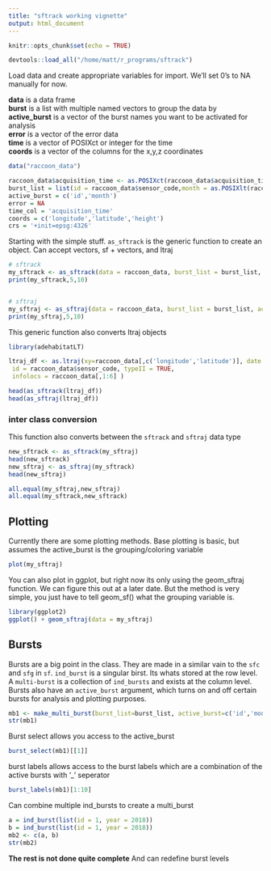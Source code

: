 ```yaml
---
title: "sftrack working vignette"
output: html_document
---
```


```r
knitr::opts_chunk$set(echo = TRUE)
```

```r
devtools::load_all("/home/matt/r_programs/sftrack")

```

Load data and create appropriate variables for import. We'll set 0's to NA manually for now.  

**data** is a data frame  
**burst** is a list with multiple named vectors to group the data by  
**active_burst** is a vector of the burst names you want to be activated for analysis  
**error** is a vector of the error data  
**time** is a vector of POSIXct or integer for the time  
**coords** is a vector of the columns for the x,y,z coordinates  

```r
data("raccoon_data")

raccoon_data$acquisition_time <- as.POSIXct(raccoon_data$acquisition_time, tz = 'UTC')
burst_list = list(id = raccoon_data$sensor_code,month = as.POSIXlt(raccoon_data$utc_date)$mon)
active_burst = c('id','month')
error = NA
time_col = 'acquisition_time'
coords = c('longitude','latitude','height')
crs = '+init=epsg:4326'
```

###############################################

Starting with the simple stuff. `as_sftrack` is the generic function to create an object. Can accept vectors, sf + vectors, and ltraj  
```r
# sftrack
my_sftrack <- as_sftrack(data = raccoon_data, burst_list = burst_list, active_burst = active_burst, error = error, time_col = time_col , coords = coords ,crs = crs)
print(my_sftrack,5,10)


# sftraj
my_sftraj <- as_sftraj(data = raccoon_data, burst_list = burst_list, active_burst = active_burst, error = error, time_col = time_col , coords = coords, crs = crs )
print(my_sftraj,5,10)


```

This generic function also converts ltraj objects  
```r
library(adehabitatLT)

ltraj_df <- as.ltraj(xy=raccoon_data[,c('longitude','latitude')], date = as.POSIXct(raccoon_data$acquisition_time),
 id = raccoon_data$sensor_code, typeII = TRUE,
 infolocs = raccoon_data[,1:6] )

head(as_sftrack(ltraj_df))
head(as_sftraj(ltraj_df))


```


### inter class conversion
This function also converts between the `sftrack` and `sftraj` data type

```r
new_sftrack <- as_sftrack(my_sftraj)
head(new_sftrack)
new_sftraj <- as_sftraj(my_sftrack)
head(new_sftraj)

all.equal(my_sftraj,new_sftraj)
all.equal(my_sftrack,new_sftrack)
```


## Plotting

Currently there are some plotting methods. Base plotting is basic, but assumes the active_burst is the grouping/coloring variable  

```r
plot(my_sftraj)
```


You can also plot in ggplot, but right now its only using the geom_sftraj function. We can figure this out at a later date. But the method is very simple,
you just have to tell geom_sf() what the grouping variable is.

```r
library(ggplot2)
ggplot() + geom_sftraj(data = my_sftraj)
```

## Bursts  

Bursts are a big point in the class. They are made in a similar vain to the `sfc` and `sfg` in `sf`. `ind_burst` is a singular birst. Its whats
stored at the row level. A `multi-burst` is a collection of `ind_bursts` and exists at the column level. Bursts also have an `active_burst` argument, which turns on and off certain bursts for analysis and plotting purposes.


```r
mb1 <- make_multi_burst(burst_list=burst_list, active_burst=c('id','month'))
str(mb1)
```


Burst select allows you access to the active_burst

```r
burst_select(mb1)[[1]]
```

burst labels allows access to the burst labels which are a combination of the active bursts with '_' seperator

```r
burst_labels(mb1)[1:10]
```

 
Can combine multiple ind_bursts to create a multi_burst
```r
a = ind_burst(list(id = 1, year = 2018))
b = ind_burst(list(id = 1, year = 2018))
mb2 <- c(a, b) 
str(mb2)
```
**The rest is not done quite complete** 
And can redefine burst levels
